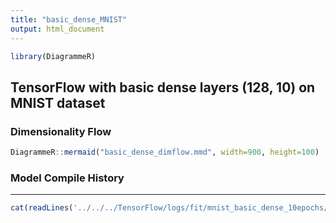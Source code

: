 ```yaml
---
title: "basic_dense_MNIST"
output: html_document
---
```


```r
library(DiagrammeR)
```

## TensorFlow with basic dense layers (128, 10) on MNIST dataset

### Dimensionality Flow


```r
DiagrammeR::mermaid("basic_dense_dimflow.mmd", width=900, height=100)
```


### Model Compile History

***
```r
cat(readLines('../../../TensorFlow/logs/fit/mnist_basic_dense_10epochs/train_report.txt'), sep = '\n')
```



